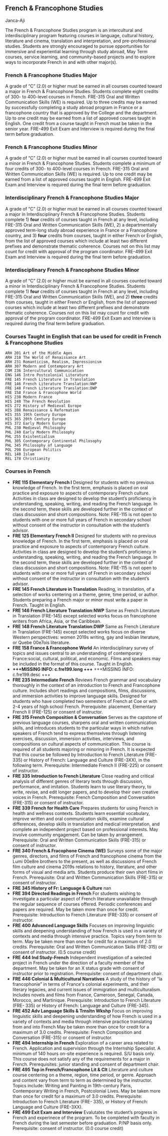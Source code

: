 ## French & Francophone Studies {#sec-french-and-francophone-studies}
Janca-Aji

The French & Francophone Studies program is an intercultural and interdisciplinary program featuring courses in language, cultural history, literature and cinema, translation and interpretation, and pre-professional studies. Students are strongly encouraged to pursue opportunities for immersive and experiential learning through study abroad, May Term courses, service learning, and community-based projects and to explore ways to incorporate French in and with other major(s).

### French & Francophone Studies Major
A grade of "C" (2.0) or higher must be earned in all courses counted toward a major in French & Francophone Studies. Students complete eight credits of 300- to 400-level courses in French. FRE-315 Oral and Written Communication Skills (WE) is required. Up to three credits may be earned by successfully completing a study abroad program in France or a francophone country that is approved by the College and the department. Up to one credit may be earned from a list of approved courses taught in English. One credit from a course taught in French must be taken in the senior year. FRE-499 Exit Exam and Interview is required during the final term before graduation.
 
### French & Francophone Studies Minor
A grade of "C" (2.0) or higher must be earned in all courses counted toward a minor in French & Francophone Studies. Students complete a minimum of four credits of 300- to 400-level courses in French. FRE-315 Oral and Written Communication Skills (WE) is required. Up to one credit may be earned from a list of approved courses taught in English. FRE-499 Exit Exam and Interview is required during the final term before graduation.

### Interdisciplinary French & Francophone Studies Major
A grade of "C" (2.0) or higher must be earned in all courses counted toward a major in Interdisciplinary French & Francophone Studies. Students complete 1) **four** credits of courses taught in French at any level, including FRE-315 Oral and Written Communication Skills (WE), 2) a departmentally approved term-long study abroad experience in France or a Francophone country, and 3) **four** credits from courses, taught in either French or English, from the list of approved courses which include at least two different prefixes and demonstrate thematic coherence. Courses not on this list may count for credit with approval of the program coordinator. FRE-499 Exit Exam and Interview is required during the final term before graduation. 

### Interdisciplinary French & Francophone Studies Minor
A grade of "C" (2.0) or higher must be earned in all courses counted toward a minor in Interdisciplinary French & Francophone Studies. Students complete 1) **four** credits of courses taught in French at any level, including FRE-315 Oral and Written Communication Skills (WE), and 2) **three** credits from courses, taught in either French or English, from the list of approved courses which include at least two different prefixes and demonstrate thematic coherence. Courses not on this list may count for credit with approval of the program coordinator. FRE-499 Exit Exam and Interview is required during the final term before graduation. 


### Courses Taught in English that can be used for credit in French & Francophone Studies
	ARH 201 Art of the Middle Ages
	ARH 218 The World of Renaissance Art
	ARH 231 Romanticism, Realism, Impressionism
	ARH 307 Modern and Contemporary Art
	COM 236 Intercultural Communication
	ENG 146 Intro Postcolonial Literature
	FRE 145 French Literature in Translation
	FRE 146 French Literature Translation:NWP
	FRE 148 French Literature Translation:DWP
	FRE 158 France & Francophone World
	HIS 238 Modern France
	HIS 248 The French Revolution
	HIS 272 History of Medieval Europe
	HIS 288 Renaissance & Reformation
	HIS 355 19th Century Europe
	HIS 365 20th Century Europe
	HIS 372 Early Modern Europe
	PHL 230 Medieval Philosophy
	PHL 240 Early Modern Philosophy
	PHL 255 Existentialism
	PHL 305 Contemporary Continental Philosophy
	PHL 345 Philosophy of Language
	POL 298 European Politics
	REL 148 Islam
	REL 178 Christianity


### Courses in French
- **FRE 115 Elementary French I**
  Designed for students with no previous knowledge of French. In the first term, emphasis is placed on oral practice and exposure to aspects of contemporary French culture. Activities in class are designed to develop the student's proficiency in understanding, speaking, writing, and reading the French language. In the second term, these skills are developed further in the context of class discussion and short compositions. Note: FRE-115 is not open to students with one or more full years of French in secondary school without consent of the instructor in consultation with the student's advisor. 
- **FRE 125 Elementary French II**
  Designed for students with no previous knowledge of French. In the first term, emphasis is placed on oral practice and exposure to aspects of contemporary French culture. Activities in class are designed to develop the student's proficiency in understanding, speaking, writing, and reading the French language. In the second term, these skills are developed further in the context of class discussion and short compositions. Note: FRE-115 is not open to students with one or more full years of French in secondary school without consent of the instructor in consultation with the student's advisor.
- **FRE 145 French Literature in Translation**
  Reading, in translation, of a selection of works centering on a theme, genre, time period, or author. Students preparing a French major or minor must write a paper in French. Taught in English.
- **FRE 146 French Literature Translation:NWP**
  Same as French Literature in Translation (FRE-145) except selected works focus on francophone writers from Africa, Asia, or the Caribbean.
- **FRE 148 French Literature Translation:DWP**
  Same as French Literature in Translation (FRE-145) except selected works focus on diverse Western perspectives: women 2019s writing, gay and lesbian literature, or Quebe 00e7ois literature.
- **FRE 158 France & Francophone World**
  An interdisciplinary survey of topics and issues central to an understanding of contemporary France:social, cultural, political, and economic. Films and speakers may be included in the format of this course. Taught in English.
- **+++MISSING INFO: c.fre199.long +++**
  +++MISSING INFO: c.fre199.desc +++
- **FRE 235 Intermediate French**
  Reviews French grammar and vocabulary thoroughly in the context of an introduction to French and Francophone culture. Includes short readings and compositions, films, discussions, and immersion activities to improve language skills. Designed for students who have completed two semesters of French at Coe or with 2-4 years of high school French. Prerequisite: placement, Elementary French II (FRE-125) or consent of instructor.
- **FRE 315 French Composition & Conversation**
  Serves as the capstone of previous language courses, sharpens oral and written communication skills, and introduces students to the particular ways in which native speakers of French tend to express themselves through listening exercises, discussion, immersion activities, interviews, and compositions on cultural aspects of communication. This course is required of all students majoring or minoring in French. It is expected that this course be followed by Introduction to French Literature (FRE-335) or History of French: Language and Culture (FRE-3XX), in the following term. Prerequisite: Intermediate French II (FRE-225) or consent of instructor.
- **FRE 335 Introduction to French Literature**
  Close reading and critical analysis of different genres of literary texts through discussion, performance, and imitation. Students learn to use literary theory, to write, revise, and edit longer papers, and to develop their own creative voices in French. Prerequisite: French Composition and Conversation (FRE-315) or consent of instructor.
- **FRE 339 French for Health Care**
  Prepares students for using French in health and wellness contexts. Students learn essential vocabulary, improve written and oral communication skills, examine cultural differences, develop skills in translation and medical interpretation, and complete an independent project based on professional interests. May involve community engagement. Can be taken by arrangement. Prerequisite: Oral and Written Communication Skills (FRE-315) or consent of instructor.
- **FRE 340 French & Fracophone Cinema (WE)**
  Surveys some of the major genres, directors, and films of French and francophone cinema from the Lumi 00e8re brothers to the present, as well as discussions of French film culture and cinema 2019s relations to history, literature, and other forms of visual and media arts. Students produce their own short films in French. Prerequisite: Oral and Written Communication Skills (FRE-315) or consent of instructor.
- **FRE 345 History of Fr: Language & Culture**
  nan
- **FRE 394 Directed Readings in French**
  For students wishing to investigate a particular aspect of French literature unavailable through the regular sequence of courses offered. Periodic conferences and papers are required. May be taken more than once for credit. Prerequisite: Introduction to French Literature (FRE-335) or consent of instructor.
- **FRE 400 Advanced Language Skills**
  Focuses on improving linguistic skills and deepening understanding of how French is used in a variety of contexts and media through intensive practice. Topics vary from term to term. May be taken more than once for credit for a maximum of 2.0 credits. Prerequisite: Oral and Written Communication Skills (FRE-315) or consent of instructor. (0.5 course credit)
- **FRE 444 Ind Study-French**
  Independent investigation of a selected project in French under the direction of a faculty member of the department. May be taken for an X status grade with consent of instructor prior to registration. Prerequisite: consent of department chair.
- **FRE 446 Colonial & Multicultural Narratives**
  A study of the history of "la francophonie" in terms of France\'s colonial experiments, and their literary legacies, and current issues of immigration and multiculturalism. Includes novels and films from France, Cameroon, Senegal, Canada, Morocco, and Martinique. Prerequisite: Introduction to French Literature (FRE- 335) or History of French: Language and Culture (FRE-345).
- **FRE 452 Adv Language Skills & Trnsltn Wkshp**
  Focus on improving linguistic skills and deepening understanding of how French is used in a variety of contexts and media through intensive practice translating from and into French May be taken more than once for credit for a maximum of 3.0 credits. Prerequisite: French Composition and Conversation (FRE-315) or consent of instructor.
- **FRE 494 Internship in French**
  Exploration of a career area related to French. Application and supervision through the Internship Specialist. A minimum of 140 hours on-site experience is required. S/U basis only. This course does not satisfy any of the requirements for a major in French. Prerequisites: junior standing and consent of department chair.
- **FRE 495 Top in French/Francophone Lit & Clt**
  Literature and culture course centering on a theme, region, time period, or genre. Approach and content vary from term to term as determined by the instructor. Topics include: Writing and Painting in 19th-century Paris, Contemporary Writing in French, Postcolonial Lives. May be taken more than once for credit for a maximum of 3.0 credits. Prerequisite: Introduction to French Literature (FRE- 335), or History of French: Language and Culture (FRE-3XX).
- **FRE 499 Exit Exam and Interview**
  Evalutates the student's progress in French and experinece of the program. To be completed with faculty in French during the last semester before graduation. P/NP basis only. Prerequisite: consent of instructor. (0.0 course credit) 














